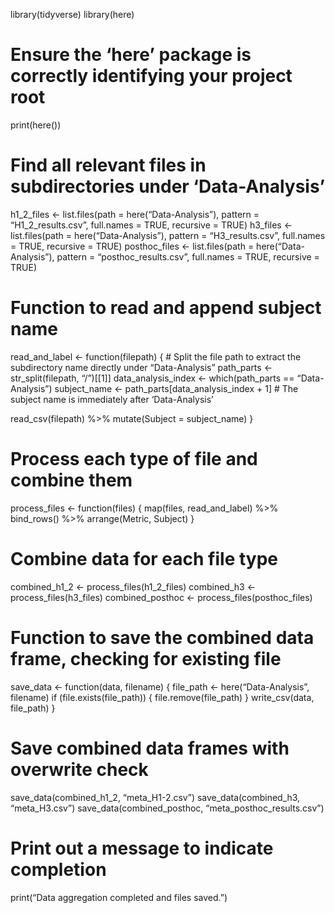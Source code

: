 library(tidyverse)
library(here)

# Ensure the 'here' package is correctly identifying your project root
print(here())

# Find all relevant files in subdirectories under 'Data-Analysis'
h1_2_files <- list.files(path = here("Data-Analysis"), pattern = "H1_2_results.csv", full.names = TRUE, recursive = TRUE)
h3_files <- list.files(path = here("Data-Analysis"), pattern = "H3_results.csv", full.names = TRUE, recursive = TRUE)
posthoc_files <- list.files(path = here("Data-Analysis"), pattern = "posthoc_results.csv", full.names = TRUE, recursive = TRUE)

# Function to read and append subject name
read_and_label <- function(filepath) {
  # Split the file path to extract the subdirectory name directly under "Data-Analysis"
  path_parts <- str_split(filepath, "/")[[1]]
  data_analysis_index <- which(path_parts == "Data-Analysis")
  subject_name <- path_parts[data_analysis_index + 1]  # The subject name is immediately after 'Data-Analysis'
  
  read_csv(filepath) %>% 
    mutate(Subject = subject_name)
}

# Process each type of file and combine them
process_files <- function(files) {
  map(files, read_and_label) %>%
    bind_rows() %>%
    arrange(Metric, Subject)
}

# Combine data for each file type
combined_h1_2 <- process_files(h1_2_files)
combined_h3 <- process_files(h3_files)
combined_posthoc <- process_files(posthoc_files)

# Function to save the combined data frame, checking for existing file
save_data <- function(data, filename) {
  file_path <- here("Data-Analysis", filename)
  if (file.exists(file_path)) {
    file.remove(file_path)
  }
  write_csv(data, file_path)
}

# Save combined data frames with overwrite check
save_data(combined_h1_2, "meta_H1-2.csv")
save_data(combined_h3, "meta_H3.csv")
save_data(combined_posthoc, "meta_posthoc_results.csv")

# Print out a message to indicate completion
print("Data aggregation completed and files saved.")

